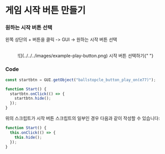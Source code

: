 
# 게임 시작 버튼 만들기

<Steps>

### 원하는 시작 버튼 선택

왼쪽 상단의 + 버튼을 클릭 -> GUI -> 원하는 시작 버튼 선택

<br />
<center>
  ![](../../../images/example-play-button.png) 시작 버튼 선택하기{" "}
</center>

### Code

```js showLineNumbers copy filename="otherScript"
const startbtn = GUI.getObject("ballstopcle_button_play_on(e77)");

function Start() {
  startbtn.onClick(() => {
    startbtn.hide();
  });
}
```

위의 스크립트가 시작 버튼 스크립트의 일부인 경우 다음과 같이 작성할 수 있습니다:

```js showLineNumbers copy filename="ballstopcle_button_play_on(e77)"
function Start() {
  this.onClick(() => {
    this.hide();
  });
}
```

</Steps>
